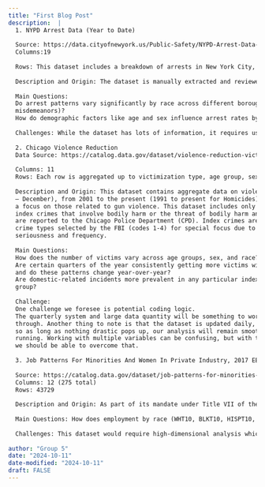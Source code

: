 ```yaml
---
title: "First Blog Post"
description:  |
  1. NYPD Arrest Data (Year to Date)
  
  Source: https://data.cityofnewyork.us/Public-Safety/NYPD-Arrest-Data-Year-to-Date-/uip8-fykc/about_data
  Columns:19
  
  Rows: This dataset includes a breakdown of arrests in New York City, with thousands of rows representing individual arrests over the course of the current year.
  
  Description and Origin: The dataset is manually extracted and reviewed by the Office of Management Analysis and Planning. It includes information such as arrest records, crime type, and suspect demographics. In addition, it provides a breakdown of the police enforcement activity in NYC, giving insights into the types of crimes and the frequency.
  
  Main Questions:
  Do arrest patterns vary significantly by race across different boroughs or precincts? Are there disparities in the types of crimes different racial groups are arrested for (felonies vs.
  misdemeanors)?
  How do demographic factors like age and sex influence arrest rates by race?
  
  Challenges: While the dataset has lots of information, it requires us to clean and organize the data effectively when working with location-based data. Additionally, the coordinates need to be interpreted correctly, which makes ensuring accurate data more challenging. Since we are looking at racial disparities, it is essential to recognize that multiple factors influence the data beyond race alone. In other words, we need to control other factors to isolate the specific impact of race on arrest outcomes.
  
  2. Chicago Violence Reduction
  Data Source: https://catalog.data.gov/dataset/violence-reduction-victim-demographics-aggregated
  
  Columns: 11
  Rows: Each row is aggregated up to victimization type, age group, sex, race, and whether the victimization was domestic-related. There are 54756 rows.
  
  Description and Origin: This dataset contains aggregate data on violent index victimizations at the quarter level of each year (i.e., January – March, April – June, July – September, October
  – December), from 2001 to the present (1991 to present for Homicides), with
  a focus on those related to gun violence. This dataset includes only those
  index crimes that involve bodily harm or the threat of bodily harm and
  are reported to the Chicago Police Department (CPD). Index crimes are 10
  crime types selected by the FBI (codes 1-4) for special focus due to their
  seriousness and frequency.
  
  Main Questions:
  How does the number of victims vary across age groups, sex, and race?
  Are certain quarters of the year consistently getting more victims with certain demographic perpetrators,
  and do these patterns change year-over-year?
  Are domestic-related incidents more prevalent in any particular index crime type or demographic
  group?
  
  Challenge:
  One challenge we foresee is potential coding logic.
  The quarterly system and large data quantity will be something to work
  through. Another thing to note is that the dataset is updated daily,
  so as long as nothing drastic pops up, our analysis will remain smooth
  running. Working with multiple variables can be confusing, but with time,
  we should be able to overcome that.
  
  3. Job Patterns For Minorities And Women In Private Industry, 2017 EEO-1 National Aggregate Report
  
  Source: https://catalog.data.gov/dataset/job-patterns-for-minorities-and-women-in-private-industry-2017-eeo-1-national-aggregate-re
  Columns: 12 (275 total)
  Rows: 43729
  
  Description and Origin: As part of its mandate under Title VII of the Civil Rights Act of 1964, as amended, the Equal Employment Opportunity Commission requires periodic reports from public and private employers, and unions and labor organizations which indicate the composition of their work forces by sex and by race/ethnic category. Key among these reports is the EEO-1, which is collected annually from Private employers with 100 or more employees or federal contractors with 50 more employees.
  
  Main Questions: How does employment by race (WHT10, BLKT10, HISPT10, ASIANT10, AIANT10, NHOPIT10, TOMRT10) vary across different industries or geographic regions? How does the racial composition of the workforce differ by industry? Are there significant employment disparities between racial groups within the same industry or region? 
  
  Challenges: This dataset would require high-dimensional analysis which may be difficult with what we learned in class. Another challenge is that much of the data is aggregated or has aggregated variable which may make it difficult to make deeper analyses.
  
author: "Group 5"
date: "2024-10-11"
date-modified: "2024-10-11"
draft: FALSE
---
```


